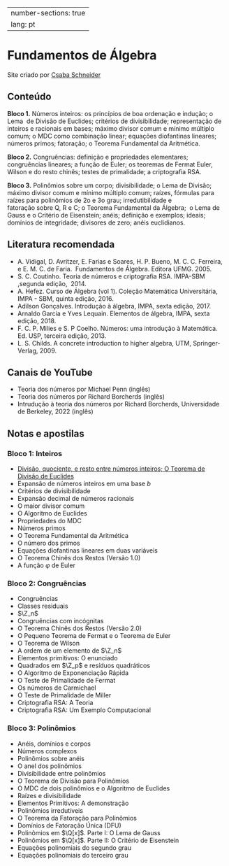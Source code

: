 
---
number-sections: true 
lang: pt
---

# Fundamentos de Álgebra

Site criado por [Csaba Schneider](https://schcs.github.io/WP/)

## Conteúdo{.unnumbered}

**Bloco 1.** Números inteiros: os princípios de boa ordenação e indução; o Lema  de Divisão de Euclides; critérios de divisibilidade; representação de inteiros e racionais em bases; máximo divisor comum e mínimo múltiplo comum; o MDC como combinação linear; equações diofantinas lineares; números primos; fatoração; o Teorema Fundamental da Aritmética.

**Bloco 2.** Congruências: definição e propriedades elementares; congruências lineares; a função de Euler; os teoremas de Fermat Euler, Wilson e do resto chinês; testes de primalidade; a criptografia RSA.

**Bloco 3.** Polinômios sobre um corpo; divisibilidade; o Lema de Divisão; máximo divisor comum e mínimo múltiplo comum; raízes, fórmulas para raízes para polinômios de 2o e 3o grau; irredutibilidade e fatoração sobre Q, R e C; o Teorema Fundamental da Álgebra;  o Lema de Gauss e o Critério de Eisenstein; anéis; definição e exemplos; ideais; domínios de integridade; divisores de zero; anéis euclidianos.

## Literatura recomendada{.unnumbered}

- A. Vidigal, D. Avritzer, E. Farias e Soares, H. P. Bueno, M. C. C. Ferreira, e E. M. C. de Faria.  Fundamentos de Álgebra. Editora UFMG. 2005.
- S. C. Coutinho. Teoria de números e criptografia RSA. IMPA-SBM ,segunda edição,  2014.
- A. Hefez. Curso de Álgebra (vol 1). Coleção Matemática Universitária, IMPA - SBM, quinta edição, 2016.
- Adilson Gonçalves. Introdução à álgebra, IMPA, sexta edição, 2017.
- Arnaldo Garcia e Yves Lequain. Elementos de álgebra, IMPA, sexta edição, 2018.
- F. C. P. Milies e S. P Coelho. Números: uma introdução à Matemática. Ed. USP, terceira edição, 2013.
- L. S. Childs. A concrete introduction to higher algebra, UTM, Springer-Verlag, 2009.

## Canais de YouTube{.unnumbered}

- Teoria dos números por Michael Penn (inglês)
- Teoria dos números por Richard Borcherds (inglês)
- Intrudução à teoria dos números por Richard Borcherds, Universidade de Berkeley, 2022 (inglês)

## Notas e apostilas{.unnumbered}

### Bloco 1: Inteiros{.unnumbered}

- [Divisão, quociente, e resto entre números inteiros; O Teorema de Divisão de Euclides](divisao.qmd)
- Expansão de números inteiros em uma base $b$
- Critérios de divisibilidade
- Expansão decimal de números racionais
- O maior divisor comum
- O Algoritmo de Euclides
- Propriedades do MDC
- Números primos
- O Teorema Fundamental da Aritmética
- O número dos primos
- Equações diofantinas lineares em duas variáveis
- O Teorema Chinês dos Restos (Versão 1.0)
- A função $\varphi$ de Euler

### Bloco 2: Congruências{.unnumbered}

- Congruências
- Classes residuais
- $\Z_n$
- Congruências com incógnitas
- O Teorema Chinês dos Restos (Versão 2.0)
- O Pequeno Teorema de Fermat e o Teorema de Euler
- O Teorema de Wilson
- A ordem de um elemento de $\Z_n$
- Elementos primitivos: O enunciado
- Quadrados em $\Z_p$ e resíduos quadráticos
- O Algoritmo de Exponenciação Rápida
- O Teste de Primalidade de Fermat
- Os números de Carmichael 
- O Teste de Primalidade de Miller
- Criptografia RSA: A Teoria
- Criptografia RSA: Um Exemplo Computacional

### Bloco 3: Polinômios{.unnumbered}

- Anéis, domínios e corpos 
- Números complexos
- Polinômios sobre anéis
- O anel dos polinômios
- Divisibilidade entre polinômios
- O Teorema de Divisão para Polinômios
- O MDC de dois polinômios e o Algoritmo de Euclides
- Raízes e divisibilidade
- Elementos Primitivos: A demonstração
- Polinômios irredutíveis
- O Teorema da Fatoração para Polinômios
- Domínios de Fatoração Única (DFU)
- Polinômios em $\Q[x]$. Parte I: O Lema de Gauss
- Polinômios em $\Q[x]$. Parte II: O Critério de Eisenstein
- Equações polinomiais do segundo grau 
- Equações polinomiais do terceiro grau


